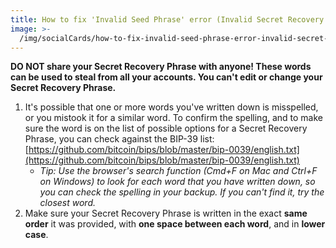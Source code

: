 ```yaml
---
title: How to fix 'Invalid Seed Phrase' error (Invalid Secret Recovery Phrase)
image: >-
  /img/socialCards/how-to-fix-invalid-seed-phrase-error-invalid-secret-recovery-phrase.jpg
---
```



<CustomLayout />

**DO NOT share your Secret Recovery Phrase with anyone! These words can be used to steal from all your accounts. You can't edit or change your Secret Recovery Phrase.**

1. It's possible that one or more words you've written down is misspelled, or you mistook it for a similar word. To confirm the spelling, and to make sure the word is on the list of possible options for a Secret Recovery Phrase, you can check against the BIP-39 list: [https://github.com/bitcoin/bips/blob/master/bip-0039/english.txt](https://github.com/bitcoin/bips/blob/master/bip-0039/english.txt)
   - _Tip: Use the browser's search function (Cmd+F on Mac and Ctrl+F on Windows) to look for each word that you have written down, so you can check the spelling in your backup. If you can't find it, try the closest word._
2. Make sure your Secret Recovery Phrase is written in the exact **same order** it was provided, with **one space between each word**, and in **lower case**.
